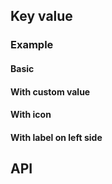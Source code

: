 

## Key value

<Tags />

### Example

#### Basic

<KeyValuePlayground />

#### With custom value

<KeyValueWithCustomValuePlayground />

#### With icon

<KeyValueWithIconPlayground />

#### With label on left side

<KeyValueWithLabelLeftPlayground />

## API

<PropsApi />
